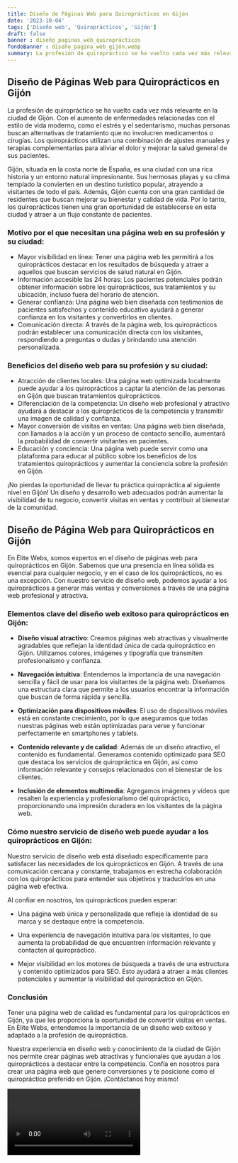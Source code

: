 ```yaml
---
title: Diseño de Páginas Web para Quiroprácticos en Gijón
date: '2023-10-04'
tags: ['Diseño web', 'Quiroprácticos', 'Gijón']
draft: false
banner : diseño_paginas_web_quiroprácticos
fondoBanner : diseño_pagina_web_gijón.webp
summary: La profesión de quiropráctico se ha vuelto cada vez más relevante en la ciudad de Gijón. Con el aumento de enfermedades relacionadas con el estilo de vida moderno, como el estrés y el sedentarismo, muchas personas buscan alternativas de tratamiento que no involucren medicamentos o cirugías. Los quiroprácticos utilizan una combinación de ajustes manuales y terapias complementarias para aliviar el dolor y mejorar la salud general de sus pacientes.
---
```


## Diseño de Páginas Web para Quiroprácticos en Gijón

La profesión de quiropráctico se ha vuelto cada vez más relevante en la ciudad de Gijón. Con el aumento de enfermedades relacionadas con el estilo de vida moderno, como el estrés y el sedentarismo, muchas personas buscan alternativas de tratamiento que no involucren medicamentos o cirugías. Los quiroprácticos utilizan una combinación de ajustes manuales y terapias complementarias para aliviar el dolor y mejorar la salud general de sus pacientes.

Gijón, situada en la costa norte de España, es una ciudad con una rica historia y un entorno natural impresionante. Sus hermosas playas y su clima templado la convierten en un destino turístico popular, atrayendo a visitantes de todo el país. Además, Gijón cuenta con una gran cantidad de residentes que buscan mejorar su bienestar y calidad de vida. Por lo tanto, los quiroprácticos tienen una gran oportunidad de establecerse en esta ciudad y atraer a un flujo constante de pacientes.

### Motivo por el que necesitan una página web en su profesión y su ciudad:

- Mayor visibilidad en línea: Tener una página web les permitirá a los quiroprácticos destacar en los resultados de búsqueda y atraer a aquellos que buscan servicios de salud natural en Gijón.
- Información accesible las 24 horas: Los pacientes potenciales podrán obtener información sobre los quiroprácticos, sus tratamientos y su ubicación, incluso fuera del horario de atención.
- Generar confianza: Una página web bien diseñada con testimonios de pacientes satisfechos y contenido educativo ayudará a generar confianza en los visitantes y convertirlos en clientes.
- Comunicación directa: A través de la página web, los quiroprácticos podrán establecer una comunicación directa con los visitantes, respondiendo a preguntas o dudas y brindando una atención personalizada.

### Beneficios del diseño web para su profesión y su ciudad:

- Atracción de clientes locales: Una página web optimizada localmente puede ayudar a los quiroprácticos a captar la atención de las personas en Gijón que buscan tratamientos quiroprácticos.
- Diferenciación de la competencia: Un diseño web profesional y atractivo ayudará a destacar a los quiroprácticos de la competencia y transmitir una imagen de calidad y confianza.
- Mayor conversión de visitas en ventas: Una página web bien diseñada, con llamados a la acción y un proceso de contacto sencillo, aumentará la probabilidad de convertir visitantes en pacientes.
- Educación y conciencia: Una página web puede servir como una plataforma para educar al público sobre los beneficios de los tratamientos quiroprácticos y aumentar la conciencia sobre la profesión en Gijón.

¡No pierdas la oportunidad de llevar tu práctica quiropráctica al siguiente nivel en Gijón! Un diseño y desarrollo web adecuados podrán aumentar la visibilidad de tu negocio, convertir visitas en ventas y contribuir al bienestar de la comunidad.

<GifSeo />

<Cta />

## Diseño de Página Web para Quiroprácticos en Gijón

En Élite Webs, somos expertos en el diseño de páginas web para quiroprácticos en Gijón. Sabemos que una presencia en línea sólida es esencial para cualquier negocio, y en el caso de los quiroprácticos, no es una excepción. Con nuestro servicio de diseño web, podemos ayudar a los quiroprácticos a generar más ventas y conversiones a través de una página web profesional y atractiva.

### Elementos clave del diseño web exitoso para quiroprácticos en Gijón:

- **Diseño visual atractivo**: Creamos páginas web atractivas y visualmente agradables que reflejan la identidad única de cada quiropráctico en Gijón. Utilizamos colores, imágenes y tipografía que transmiten profesionalismo y confianza.

- **Navegación intuitiva**: Entendemos la importancia de una navegación sencilla y fácil de usar para los visitantes de la página web. Diseñamos una estructura clara que permite a los usuarios encontrar la información que buscan de forma rápida y sencilla.

- **Optimización para dispositivos móviles**: El uso de dispositivos móviles está en constante crecimiento, por lo que aseguramos que todas nuestras páginas web están optimizadas para verse y funcionar perfectamente en smartphones y tablets.

- **Contenido relevante y de calidad**: Además de un diseño atractivo, el contenido es fundamental. Generamos contenido optimizado para SEO que destaca los servicios de quiropráctica en Gijón, así como información relevante y consejos relacionados con el bienestar de los clientes.

- **Inclusión de elementos multimedia**: Agregamos imágenes y vídeos que resalten la experiencia y profesionalismo del quiropráctico, proporcionando una impresión duradera en los visitantes de la página web.

### Cómo nuestro servicio de diseño web puede ayudar a los quiroprácticos en Gijón:

Nuestro servicio de diseño web está diseñado específicamente para satisfacer las necesidades de los quiroprácticos en Gijón. A través de una comunicación cercana y constante, trabajamos en estrecha colaboración con los quiroprácticos para entender sus objetivos y traducirlos en una página web efectiva.

Al confiar en nosotros, los quiroprácticos pueden esperar:

- Una página web única y personalizada que refleje la identidad de su marca y se destaque entre la competencia.

- Una experiencia de navegación intuitiva para los visitantes, lo que aumenta la probabilidad de que encuentren información relevante y contacten al quiropráctico.

- Mejor visibilidad en los motores de búsqueda a través de una estructura y contenido optimizados para SEO. Esto ayudará a atraer a más clientes potenciales y aumentar la visibilidad del quiropráctico en Gijón.

### Conclusión

Tener una página web de calidad es fundamental para los quiroprácticos en Gijón, ya que les proporciona la oportunidad de convertir visitas en ventas. En Élite Webs, entendemos la importancia de un diseño web exitoso y adaptado a la profesión de quiropráctica.

Nuestra experiencia en diseño web y conocimiento de la ciudad de Gijón nos permite crear páginas web atractivas y funcionales que ayudan a los quiroprácticos a destacar entre la competencia. Confía en nosotros para crear una página web que genere conversiones y te posicione como el quiropráctico preferido en Gijón. ¡Contáctanos hoy mismo!

<Video />

<CtaBot job='Quiroprácticos' city='Gijón'/>

<Gmaps query='Gijón+españa+maps' />